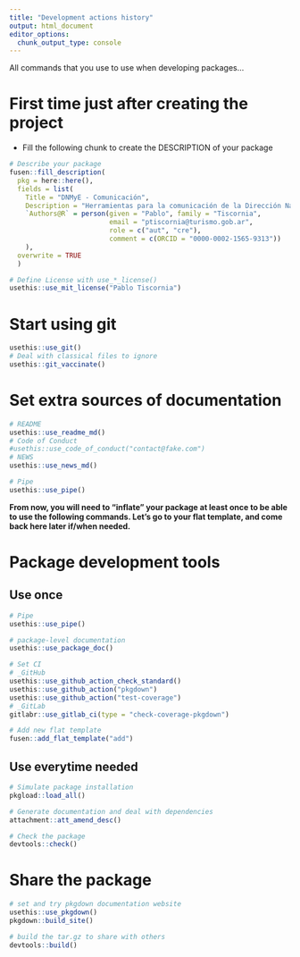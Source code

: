 ```yaml
---
title: "Development actions history"
output: html_document
editor_options: 
  chunk_output_type: console
---
```


All commands that you use to use when developing packages...

# First time just after creating the project

- Fill the following chunk to create the DESCRIPTION of your package

```r
# Describe your package
fusen::fill_description(
  pkg = here::here(),
  fields = list(
    Title = "DNMyE - Comunicación",
    Description = "Herramientas para la comunicación de la Dirección Nacional de Mercados y Estadística.",
    `Authors@R` = person(given = "Pablo", family = "Tiscornia", 
                         email = "ptiscornia@turismo.gob.ar", 
                         role = c("aut", "cre"), 
                         comment = c(ORCID = "0000-0002-1565-9313"))
    ),
  overwrite = TRUE
  )

# Define License with use_*_license()
usethis::use_mit_license("Pablo Tiscornia")
```

# Start using git

```r
usethis::use_git()
# Deal with classical files to ignore
usethis::git_vaccinate()
```

# Set extra sources of documentation

```r
# README
usethis::use_readme_md()
# Code of Conduct
#usethis::use_code_of_conduct("contact@fake.com")
# NEWS
usethis::use_news_md()

# Pipe
usethis::use_pipe()
```

**From now, you will need to "inflate" your package at least once to be able to use the following commands. Let's go to your flat template, and come back here later if/when needed.**


# Package development tools
## Use once

```r
# Pipe
usethis::use_pipe()

# package-level documentation
usethis::use_package_doc()

# Set CI
# _GitHub
usethis::use_github_action_check_standard()
usethis::use_github_action("pkgdown")
usethis::use_github_action("test-coverage")
# _GitLab
gitlabr::use_gitlab_ci(type = "check-coverage-pkgdown")

# Add new flat template
fusen::add_flat_template("add")
```

## Use everytime needed

```r
# Simulate package installation
pkgload::load_all()

# Generate documentation and deal with dependencies
attachment::att_amend_desc()

# Check the package
devtools::check()
```

# Share the package

```r
# set and try pkgdown documentation website
usethis::use_pkgdown()
pkgdown::build_site()

# build the tar.gz to share with others
devtools::build()
```

